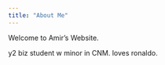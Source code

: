 ```yaml
---
title: "About Me"
---
```


Welcome to Amir's Website.

y2 biz student w minor in CNM. loves ronaldo.
